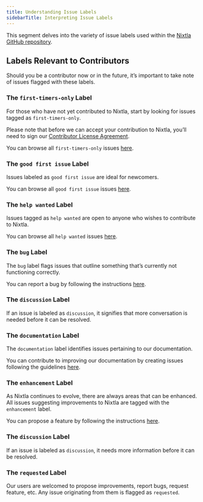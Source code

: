 ```yaml
---
title: Understanding Issue Labels
sidebarTitle: Interpreting Issue Labels
---
```


This segment delves into the variety of issue labels used within the
[Nixtla GitHub repository](https://github.com/nixtla/nixtla).

## Labels Relevant to Contributors

Should you be a contributor now or in the future, it’s important to take
note of issues flagged with these labels.

### The `first-timers-only` Label

For those who have not yet contributed to Nixtla, start by looking for
issues tagged as `first-timers-only`.

Please note that before we can accept your contribution to Nixtla,
you’ll need to sign our [Contributor License
Agreement](https://github.com/nixtla/nixtla_native/blob/stable/assets/contributions-agreement/individual-contributor.md).

You can browse all `first-timers-only` issues
[here](https://github.com/nixtla/nixtla/labels/first-timers-only).

### The `good first issue` Label

Issues labeled as `good first issue` are ideal for newcomers.

You can browse all `good first issue` issues
[here](https://github.com/nixtla/nixtla/labels/good%20first%20issue).

### The `help wanted` Label

Issues tagged as `help wanted` are open to anyone who wishes to
contribute to Nixtla.

You can browse all `help wanted` issues
[here](https://github.com/nixtla/nixtla/labels/help%20wanted).

### The `bug` Label

The `bug` label flags issues that outline something that’s currently not
functioning correctly.

You can report a bug by following the instructions
[here](../../contribute/issues#report-a-bug).

### The `discussion` Label

If an issue is labeled as `discussion`, it signifies that more
conversation is needed before it can be resolved.

### The `documentation` Label

The `documentation` label identifies issues pertaining to our
documentation.

You can contribute to improving our documentation by creating issues
following the guidelines
[here](../../contribute/issues#improve-our-docs).

### The `enhancement` Label

As Nixtla continues to evolve, there are always areas that can be
enhanced. All issues suggesting improvements to Nixtla are tagged with
the `enhancement` label.

You can propose a feature by following the instructions
[here](../../contribute/issues#request-a-feature).

### The `discussion` Label

If an issue is labeled as `discussion`, it needs more information before
it can be resolved.

### The `requested` Label

Our users are welcomed to propose improvements, report bugs, request
feature, etc. Any issue originating from them is flagged as `requested`.


